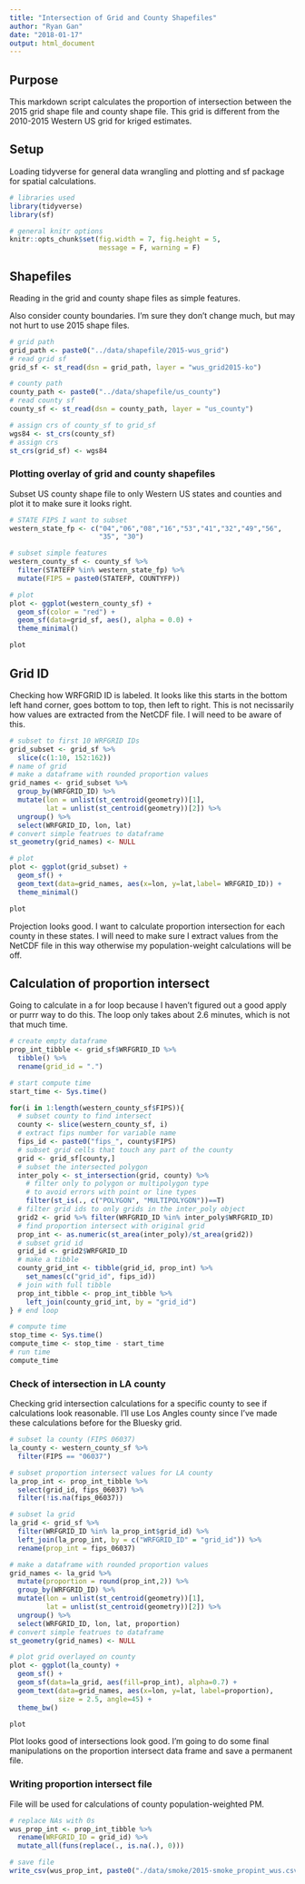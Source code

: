 ```yaml
---
title: "Intersection of Grid and County Shapefiles"
author: "Ryan Gan"
date: "2018-01-17"
output: html_document
---
```


## Purpose

This markdown script calculates the proportion of intersection between the 2015 grid shape file and county shape file. This grid is different from the 2010-2015 Western US grid for kriged estimates.

## Setup

Loading tidyverse for general data wrangling and plotting and sf package for spatial calculations.

```r
# libraries used
library(tidyverse)
library(sf)

# general knitr options
knitr::opts_chunk$set(fig.width = 7, fig.height = 5, 
                      message = F, warning = F)
```

## Shapefiles

Reading in the grid and county shape files as simple features. 

Also consider county boundaries. I'm sure they don't change much, but may not hurt to use 2015 shape files.

```r
# grid path
grid_path <- paste0("../data/shapefile/2015-wus_grid")
# read grid sf
grid_sf <- st_read(dsn = grid_path, layer = "wus_grid2015-ko") 

# county path
county_path <- paste0("../data/shapefile/us_county")
# read county sf
county_sf <- st_read(dsn = county_path, layer = "us_county")

# assign crs of county_sf to grid_sf
wgs84 <- st_crs(county_sf)
# assign crs
st_crs(grid_sf) <- wgs84
```

### Plotting overlay of grid and county shapefiles

Subset US county shape file to only Western US states and counties and plot it to make sure it looks right.

```r
# STATE FIPS I want to subset
western_state_fp <- c("04","06","08","16","53","41","32","49","56",
                      "35", "30")

# subset simple features
western_county_sf <- county_sf %>% 
  filter(STATEFP %in% western_state_fp) %>% 
  mutate(FIPS = paste0(STATEFP, COUNTYFP))

# plot
plot <- ggplot(western_county_sf) +
  geom_sf(color = "red") +
  geom_sf(data=grid_sf, aes(), alpha = 0.0) +
  theme_minimal()

plot
```

## Grid ID

Checking how WRFGRID ID is labeled. It looks like this starts in the bottom left hand corner, goes bottom to top, then left to right. This is not necissarily how values are extracted from the NetCDF file. I will need to be aware of this.

```r
# subset to first 10 WRFGRID IDs
grid_subset <- grid_sf %>% 
  slice(c(1:10, 152:162))
# name of grid
# make a dataframe with rounded proportion values
grid_names <- grid_subset %>% 
  group_by(WRFGRID_ID) %>% 
  mutate(lon = unlist(st_centroid(geometry))[1],
         lat = unlist(st_centroid(geometry))[2]) %>% 
  ungroup() %>% 
  select(WRFGRID_ID, lon, lat)
# convert simple featrues to dataframe
st_geometry(grid_names) <- NULL

# plot
plot <- ggplot(grid_subset) +
  geom_sf() +
  geom_text(data=grid_names, aes(x=lon, y=lat,label= WRFGRID_ID)) +
  theme_minimal()

plot
```

Projection looks good. I want to calculate proportion intersection for each county in these states. I will need to make sure I extract values from the NetCDF file in this way otherwise my population-weight calculations will be off.

## Calculation of proportion intersect

Going to calculate in a for loop because I haven't figured out a good apply or purrr way to do this. The loop only takes about 2.6 minutes, which is not that much time.

```r
# create empty dataframe
prop_int_tibble <- grid_sf$WRFGRID_ID %>% 
  tibble() %>% 
  rename(grid_id = ".")

# start compute time
start_time <- Sys.time()

for(i in 1:length(western_county_sf$FIPS)){
  # subset county to find intersect
  county <- slice(western_county_sf, i)
  # extract fips number for variable name
  fips_id <- paste0("fips_", county$FIPS)
  # subset grid cells that touch any part of the county
  grid <- grid_sf[county,]
  # subset the intersected polygon
  inter_poly <- st_intersection(grid, county) %>% 
    # filter only to polygon or multipolygon type 
    # to avoid errors with point or line types
    filter(st_is(., c("POLYGON", "MULTIPOLYGON"))==T)
  # filter grid ids to only grids in the inter_poly object
  grid2 <- grid %>% filter(WRFGRID_ID %in% inter_poly$WRFGRID_ID) 
  # find proportion intersect with original grid
  prop_int <- as.numeric(st_area(inter_poly)/st_area(grid2))
  # subset grid id
  grid_id <- grid2$WRFGRID_ID
  # make a tibble
  county_grid_int <- tibble(grid_id, prop_int) %>% 
    set_names(c("grid_id", fips_id))
  # join with full tibble
  prop_int_tibble <- prop_int_tibble %>% 
    left_join(county_grid_int, by = "grid_id")
} # end loop

# compute time
stop_time <- Sys.time()
compute_time <- stop_time - start_time
# run time
compute_time
```

### Check of intersection in LA county

Checking grid intersection calculations for a specific county to see if calculations look reasonable. I'll use Los Angles county since I've made these calculations before for the Bluesky grid.

```r
# subset la county (FIPS 06037)
la_county <- western_county_sf %>% 
  filter(FIPS == "06037")

# subset proportion intersect values for LA county
la_prop_int <- prop_int_tibble %>% 
  select(grid_id, fips_06037) %>% 
  filter(!is.na(fips_06037))

# subset la grid
la_grid <- grid_sf %>% 
  filter(WRFGRID_ID %in% la_prop_int$grid_id) %>% 
  left_join(la_prop_int, by = c("WRFGRID_ID" = "grid_id")) %>% 
  rename(prop_int = fips_06037)

# make a dataframe with rounded proportion values
grid_names <- la_grid %>% 
  mutate(proportion = round(prop_int,2)) %>% 
  group_by(WRFGRID_ID) %>% 
  mutate(lon = unlist(st_centroid(geometry))[1],
         lat = unlist(st_centroid(geometry))[2]) %>% 
  ungroup() %>% 
  select(WRFGRID_ID, lon, lat, proportion)
# convert simple featrues to dataframe
st_geometry(grid_names) <- NULL

# plot grid overlayed on county
plot <- ggplot(la_county) + 
  geom_sf() +
  geom_sf(data=la_grid, aes(fill=prop_int), alpha=0.7) +
  geom_text(data=grid_names, aes(x=lon, y=lat, label=proportion), 
            size = 2.5, angle=45) +
  theme_bw()

plot
```

Plot looks good of intersections look good. I'm going to do some final manipulations on the proportion intersect data frame and save a permanent file.

### Writing proportion intersect file

File will be used for calculations of county population-weighted PM.

```r
# replace NAs with 0s
wus_prop_int <- prop_int_tibble %>% 
  rename(WRFGRID_ID = grid_id) %>% 
  mutate_all(funs(replace(., is.na(.), 0)))

# save file
write_csv(wus_prop_int, paste0("./data/smoke/2015-smoke_propint_wus.csv"))
```